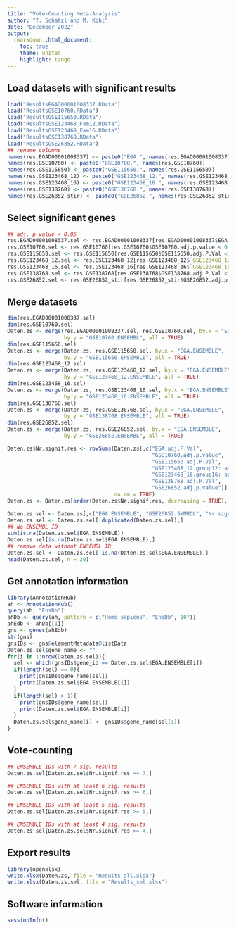 ```yaml
---
title: "Vote-Counting Meta-Analysis"
author: "T. Schätzl and M. Kohl"
date: "December 2022"
output:
  rmarkdown::html_document:
    toc: true
    theme: united
    highlight: tango
---
```


## Load datasets with significant results

```r
load("ResultsEGAD00001008337.RData")
load("ResultsGSE10760.RData")
load("ResultsGSE115650.RData")
load("ResultsGSE123468_Fam12.RData")
load("ResultsGSE123468_Fam16.RData")
load("ResultsGSE138768.RData")
load("ResultsGSE26852.RData")
## rename columns
names(res.EGAD00001008337) <- paste0("EGA.", names(res.EGAD00001008337))
names(res.GSE10760) <- paste0("GSE10760.", names(res.GSE10760))
names(res.GSE115650) <- paste0("GSE115650.", names(res.GSE115650))
names(res.GSE123468_12) <- paste0("GSE123468_12.", names(res.GSE123468_12))
names(res.GSE123468_16) <- paste0("GSE123468_16.", names(res.GSE123468_16))
names(res.GSE138768) <- paste0("GSE138768.", names(res.GSE138768))
names(res.GSE26852_stir) <- paste0("GSE26852.", names(res.GSE26852_stir))
```


## Select significant genes

```r
## adj. p value < 0.05
res.EGAD00001008337.sel <- res.EGAD00001008337[res.EGAD00001008337$EGA.adj.P.Val < 0.05,]
res.GSE10760.sel <- res.GSE10760[res.GSE10760$GSE10760.adj.p.value < 0.05,]
res.GSE115650.sel <- res.GSE115650[res.GSE115650$GSE115650.adj.P.Val < 0.05,]
res.GSE123468_12.sel <- res.GSE123468_12[res.GSE123468_12$`GSE123468_12.group12: adj.P.Val` < 0.05,]
res.GSE123468_16.sel <- res.GSE123468_16[res.GSE123468_16$`GSE123468_16.group16: adj.P.Val` < 0.05,]
res.GSE138768.sel <- res.GSE138768[res.GSE138768$GSE138768.adj.P.Val < 0.05,]
res.GSE26852.sel <- res.GSE26852_stir[res.GSE26852_stir$GSE26852.adj.p.value < 0.05,]
```


## Merge datasets

```r
dim(res.EGAD00001008337.sel)
dim(res.GSE10760.sel)
Daten.zs <- merge(res.EGAD00001008337.sel, res.GSE10760.sel, by.x = "EGA.ENSEMBLE",
                  by.y = "GSE10760.ENSEMBL", all = TRUE)
dim(res.GSE115650.sel)
Daten.zs <- merge(Daten.zs, res.GSE115650.sel, by.x = "EGA.ENSEMBLE", 
                  by.y = "GSE115650.ENSEMBLE", all = TRUE)
dim(res.GSE123468_12.sel)
Daten.zs <- merge(Daten.zs, res.GSE123468_12.sel, by.x = "EGA.ENSEMBLE", 
                  by.y = "GSE123468_12.ENSEMBLE", all = TRUE)
dim(res.GSE123468_16.sel)
Daten.zs <- merge(Daten.zs, res.GSE123468_16.sel, by.x = "EGA.ENSEMBLE", 
                  by.y = "GSE123468_16.ENSEMBLE", all = TRUE)
dim(res.GSE138768.sel)
Daten.zs <- merge(Daten.zs, res.GSE138768.sel, by.x = "EGA.ENSEMBLE", 
                  by.y = "GSE138768.ENSEMBLE", all = TRUE)
dim(res.GSE26852.sel)
Daten.zs <- merge(Daten.zs, res.GSE26852.sel, by.x = "EGA.ENSEMBLE", 
                  by.y = "GSE26852.ENSEMBL", all = TRUE)

Daten.zs$Nr.signif.res <- rowSums(Daten.zs[,c("EGA.adj.P.Val", 
                                              "GSE10760.adj.p.value",
                                              "GSE115650.adj.P.Val",
                                              "GSE123468_12.group12: adj.P.Val",
                                              "GSE123468_16.group16: adj.P.Val",
                                              "GSE138768.adj.P.Val",
                                              "GSE26852.adj.p.value")] < 0.05,
                                  na.rm = TRUE)
Daten.zs <- Daten.zs[order(Daten.zs$Nr.signif.res, decreasing = TRUE),]

Daten.zs.sel <- Daten.zs[,c("EGA.ENSEMBLE", "GSE26852.SYMBOL", "Nr.signif.res")]
Daten.zs.sel <- Daten.zs.sel[!duplicated(Daten.zs.sel),]
## No ENSEMBL ID
sum(is.na(Daten.zs.sel$EGA.ENSEMBLE))
Daten.zs.sel[is.na(Daten.zs.sel$EGA.ENSEMBLE),]
## remove data without ENSEMBL ID
Daten.zs.sel <- Daten.zs.sel[!is.na(Daten.zs.sel$EGA.ENSEMBLE),]
head(Daten.zs.sel, n = 20)
```


## Get annotation information

```r
library(AnnotationHub)
ah <- AnnotationHub()
query(ah, "EnsDb")
ahDb <- query(ah, pattern = c("Homo sapiens", "EnsDb", 107))
ahEdb <- ahDb[[1]]
gns <- genes(ahEdb)
str(gns)
gnsIDs <- gns@elementMetadata@listData
Daten.zs.sel$gene_name <- ""
for(i in 1:nrow(Daten.zs.sel)){
  sel <- which(gnsIDs$gene_id == Daten.zs.sel$EGA.ENSEMBLE[i])
  if(length(sel) == 0){
    print(gnsIDs$gene_name[sel])
    print(Daten.zs.sel$EGA.ENSEMBLE[i])
  }
  if(length(sel) > 1){
    print(gnsIDs$gene_name[sel])
    print(Daten.zs.sel$EGA.ENSEMBLE[i])
  }
  Daten.zs.sel$gene_name[i] <- gnsIDs$gene_name[sel[1]]
}
```
   

## Vote-counting   
 
```r
## ENSEMBLE IDs with 7 sig. results
Daten.zs.sel[Daten.zs.sel$Nr.signif.res == 7,]

## ENSEMBLE IDs with at least 6 sig. results
Daten.zs.sel[Daten.zs.sel$Nr.signif.res >= 6,]

## ENSEMBLE IDs with at least 5 sig. results
Daten.zs.sel[Daten.zs.sel$Nr.signif.res >= 5,]

## ENSEMBLE IDs with at least 4 sig. results
Daten.zs.sel[Daten.zs.sel$Nr.signif.res >= 4,]
```


## Export results

```r
library(openxlsx)
write.xlsx(Daten.zs, file = "Results_all.xlsx")
write.xlsx(Daten.zs.sel, file = "Results_sel.xlsx")
```


## Software information

```r
sessionInfo()
```
